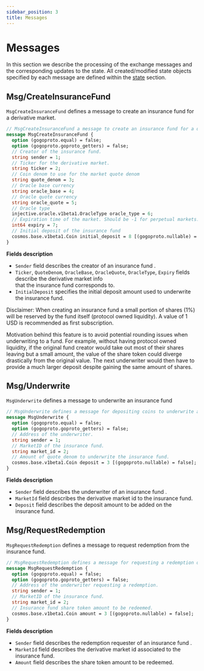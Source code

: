 ```yaml
---
sidebar_position: 3
title: Messages
---
```


# Messages

In this section we describe the processing of the exchange messages and the corresponding updates to the state. All created/modified state objects specified by each message are defined within the [state](02_state_transitions/) section.

## Msg/CreateInsuranceFund

`MsgCreateInsuranceFund` defines a message to create an insurance fund for a derivative market.

```protobuf
// MsgCreateInsuranceFund a message to create an insurance fund for a derivative market.
message MsgCreateInsuranceFund {
  option (gogoproto.equal) = false;
  option (gogoproto.goproto_getters) = false;
  // Creator of the insurance fund.
  string sender = 1;
  // Ticker for the derivative market.
  string ticker = 2;
  // Coin denom to use for the market quote denom
  string quote_denom = 3;
  // Oracle base currency
  string oracle_base = 4;
  // Oracle quote currency
  string oracle_quote = 5;
  // Oracle type
  injective.oracle.v1beta1.OracleType oracle_type = 6;
  // Expiration time of the market. Should be -1 for perpetual markets.
  int64 expiry = 7;
  // Initial deposit of the insurance fund
  cosmos.base.v1beta1.Coin initial_deposit = 8 [(gogoproto.nullable) = false];
}
```

**Fields description**

* `Sender` field describes the creator of an insurance fund .
* `Ticker`, `QuoteDenom`, `OracleBase`, `OracleQuote`, `OracleType`, `Expiry` fields describe the derivative market info\
  that the insurance fund corresponds to.
* `InitialDeposit` specifies the initial deposit amount used to underwrite the insurance fund.

Disclaimer: When creating an insurance fund a small portion of shares (1%) will be reserved by the fund itself (protocol owned liquidity). A value of 1 USD is recommended as first subscription.

Motivation behind this feature is to avoid potential rounding issues when underwriting to a fund. For example, without having protocol owned liquidity, if the original fund creator would take out most of their shares leaving but a small amount, the value of the share token could diverge drastically from the original value. The next underwriter would then have to provide a much larger deposit despite gaining the same amount of shares.

## Msg/Underwrite

`MsgUnderwrite` defines a message to underwrite an insurance fund

```protobuf
// MsgUnderwrite defines a message for depositing coins to underwrite an insurance fund
message MsgUnderwrite {
  option (gogoproto.equal) = false;
  option (gogoproto.goproto_getters) = false;
  // Address of the underwriter.
  string sender = 1;
  // MarketID of the insurance fund.
  string market_id = 2;
  // Amount of quote_denom to underwrite the insurance fund.
  cosmos.base.v1beta1.Coin deposit = 3 [(gogoproto.nullable) = false];
}
```

**Fields description**

* `Sender` field describes the underwriter of an insurance fund .
* `MarketId` field describes the derivative market id to the insurance fund.
* `Deposit` field describes the deposit amount to be added on the insurance fund.

## Msg/RequestRedemption

`MsgRequestRedemption` defines a message to request redemption from the insurance fund.

```protobuf
// MsgRequestRedemption defines a message for requesting a redemption of the sender's insurance fund tokens
message MsgRequestRedemption {
  option (gogoproto.equal) = false;
  option (gogoproto.goproto_getters) = false;
  // Address of the underwriter requesting a redemption.
  string sender = 1;
  // MarketID of the insurance fund.
  string market_id = 2;
  // Insurance fund share token amount to be redeemed.
  cosmos.base.v1beta1.Coin amount = 3 [(gogoproto.nullable) = false];
}
```

**Fields description**

* `Sender` field describes the redemption requester of an insurance fund .
* `MarketId` field describes the derivative market id associated to the insurance fund.
* `Amount` field describes the share token amount to be redeemed.
